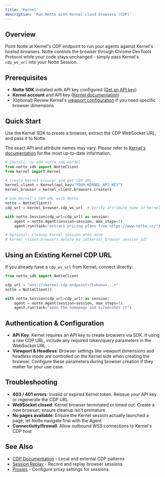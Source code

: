 ```yaml
---
title: 'Kernel'
description: 'Run Notte with Kernel cloud browsers (CDP)'
---
```


## Overview

Point Notte at Kernel's CDP endpoint to run your agents against Kernel's hosted browsers. Notte controls the browser through Chrome DevTools Protocol while your code stays unchanged - simply pass Kernel's `cdp_ws_url` into your Notte Session.

## Prerequisites

- **Notte SDK** installed with API key configured ([Get an API key](https://console.notte.cc))
- **Kernel account** and API key ([Kernel documentation](https://www.onkernel.com/docs))
- (Optional) Review Kernel's [viewport configuration](https://www.onkernel.com/docs) if you need specific browser dimensions

## Quick Start

Use the Kernel SDK to create a browser, extract the CDP WebSocket URL, and pass it to Notte.

<Note>The exact API and attribute names may vary. Please refer to [Kernel's documentation](https://www.onkernel.com/docs) for the most up-to-date information.</Note>

```python
# Install: uv add notte-sdk kernel
from notte_sdk import NotteClient
from kernel import Kernel

# Create Kernel browser and get CDP URL
kernel_client = Kernel(api_key="YOUR_KERNEL_API_KEY")
kernel_browser = kernel_client.browsers.create()

# Use Kernel's CDP URL with Notte
notte = NotteClient()
cdp_url = kernel_browser.cdp_ws_url  # Verify attribute name in Kernel docs

with notte.Session(cdp_url=cdp_url) as session:
    agent = notte.Agent(session=session, max_steps=5)
    agent.run(task="extract pricing plans from https://www.notte.cc/")

# Optional: Cleanup Kernel session when done
# kernel_client.browsers.delete_by_id(kernel_browser.session_id)
```

## Using an Existing Kernel CDP URL

If you already have a `cdp_ws_url` from Kernel, connect directly:

```python
from notte_sdk import NotteClient

cdp_url = "wss://<kernel-cdp-endpoint>?token=<...>"
notte = NotteClient()

with notte.Session(cdp_url=cdp_url) as session:
    agent = notte.Agent(session=session, max_steps=5)
    agent.run(task="open the homepage and screenshot it")
```

## Authentication & Configuration

- **API Key**: Kernel requires an API key to create browsers via SDK. If using a raw CDP URL, include any required token/query parameters in the WebSocket URL.
- **Viewport & Headless**: Browser settings like viewport dimensions and headless mode are controlled on the Kernel side when creating the browser. Configure these parameters during browser creation if they matter for your use case.

## Troubleshooting

- **403 / 401 errors**: Invalid or expired Kernel token. Reissue your API key or regenerate the CDP URL
- **WebSocket closed**: Kernel browser terminated or timed out. Create a new browser; ensure cleanup isn't premature
- **No pages available**: Ensure the Kernel session actually launched a page; let Notte navigate first with the Agent
- **Connectivity/firewall**: Allow outbound WSS connections to Kernel's CDP host

## See Also

- [CDP Documentation](/features/sessions/cdp) - Local and external CDP patterns
- [Session Replay](/features/sessions/session-replay) - Record and replay browser sessions
- [Proxies](/features/sessions/proxies) - Configure proxy settings for sessions

